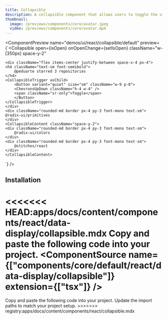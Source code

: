 ```yaml
---
title: Collapsible
description: A collapsible component that allows users to toggle the visibility of content.
thumbnail:
  image: /previews/components/core/avatar.jpeg
  video: /previews/components/core/avatar.mp4
---
```


<ComponentPreview
  name="demos/ui/react/collapsible/default"
  preview={`<Collapsible
    open={isOpen}
    onOpenChange={setIsOpen}
    className="w-[350px] space-y-2"
>
    <div className="flex items-center justify-between space-x-4 px-4">
    <h4 className="text-sm font-semibold">
        @peduarte starred 3 repositories
    </h4>
    <CollapsibleTrigger asChild>
        <Button variant="quiet" size="sm" className="w-9 p-0">
        <ChevronsUpDown className="h-4 w-4" />
        <span className="sr-only">Toggle</span>
        </Button>
    </CollapsibleTrigger>
    </div>
    <div className="rounded-md border px-4 py-3 font-mono text-sm">
    @radix-ui/primitives
    </div>
    <CollapsibleContent className="space-y-2">
    <div className="rounded-md border px-4 py-3 font-mono text-sm">
        @radix-ui/colors
    </div>
    <div className="rounded-md border px-4 py-3 font-mono text-sm">
        @stitches/react
    </div>
    </CollapsibleContent>
</Collapsible>`}
/>

## Installation

<<<<<<< HEAD:apps/docs/content/components/react/data-display/collapsible.mdx
Copy and paste the following code into your project.
  <ComponentSource name={["components/core/default/react/data-display/collapsible"]} extension={["tsx"]} />
=======
<Steps>
  <Step>Copy and paste the following code into your project.</Step>
  <ComponentSource name={["ui/react/collapsible"]} extension={["tsx"]} />
  <Step>Update the import paths to match your project setup.</Step>
</Steps>
>>>>>>> registry:apps/docs/content/components/react/collapsible.mdx
